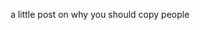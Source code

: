 
<Header
  backlink='/writing'
  backlinktext='Writing'
  title='Inspired by'
  date='April 2025'
  link='https://jude.vercel.app/writing/inspired-by'
/>

a little post on why you should copy people